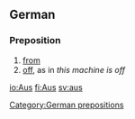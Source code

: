 ==German==
===Preposition===
# [[from]]
# [[off]], as in ''this machine is off''

[[Category:German prepositions]]

[[io:Aus]]
[[fi:Aus]]
[[sv:aus]]